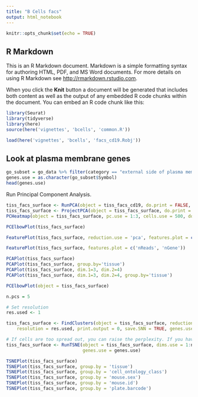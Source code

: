 ```yaml
---
title: "B Cells facs"
output: html_notebook
---
```


```r
knitr::opts_chunk$set(echo = TRUE)
```

## R Markdown

This is an R Markdown document. Markdown is a simple formatting syntax for authoring HTML, PDF, and MS Word documents. For more details on using R Markdown see <http://rmarkdown.rstudio.com>.

When you click the **Knit** button a document will be generated that includes both content as well as the output of any embedded R code chunks within the document. You can embed an R code chunk like this:

```r
library(Seurat)
library(tidyverse)
library(here)
source(here('vignettes', 'bcells', 'common.R'))

load(here('vignettes', 'bcells', 'facs_cd19.Robj'))
```



## Look at plasma membrane genes

```r
go_subset = go_data %>% filter(category == "external side of plasma membrane")
genes.use = as.character(go_subset$Symbol)
head(genes.use)
```

Run Principal Component Analysis.
```r
tiss_facs_surface <- RunPCA(object = tiss_facs_cd19, do.print = FALSE, pc.genes=genes.use)
tiss_facs_surface <- ProjectPCA(object = tiss_facs_surface, do.print = FALSE)
PCHeatmap(object = tiss_facs_surface, pc.use = 1:3, cells.use = 500, do.balanced = TRUE, label.columns = FALSE, num.genes = 8)
```

```r
PCElbowPlot(tiss_facs_surface)
```

```r
FeaturePlot(tiss_facs_surface, reduction.use = 'pca', features.plot = c('nReads', 'nGene'))
```

```r
FeaturePlot(tiss_facs_surface, features.plot = c('nReads', 'nGene'))
```


```r
PCAPlot(tiss_facs_surface)
PCAPlot(tiss_facs_surface, group.by='tissue')
PCAPlot(tiss_facs_surface, dim.1=3, dim.2=4)
PCAPlot(tiss_facs_surface, dim.1=3, dim.2=4, group.by='tissue')
```




```r
PCElbowPlot(object = tiss_facs_surface)
```



```r
n.pcs = 5

# Set resolution
res.used <- 1

tiss_facs_surface <- FindClusters(object = tiss_facs_surface, reduction.type = "pca", dims.use = 1:n.pcs,
    resolution = res.used, print.output = 0, save.SNN = TRUE, genes.use = genes.use)

# If cells are too spread out, you can raise the perplexity. If you have few cells, try a lower perplexity (but never less than 10).
tiss_facs_surface <- RunTSNE(object = tiss_facs_surface, dims.use = 1:n.pcs, seed.use = 10, perplexity=30,
                             genes.use = genes.use)

TSNEPlot(tiss_facs_surface)
TSNEPlot(tiss_facs_surface, group.by = 'tissue')
TSNEPlot(tiss_facs_surface, group.by = 'cell_ontology_class')
TSNEPlot(tiss_facs_surface, group.by = 'mouse.sex')
TSNEPlot(tiss_facs_surface, group.by = 'mouse.id')
TSNEPlot(tiss_facs_surface, group.by = 'plate.barcode')
```
